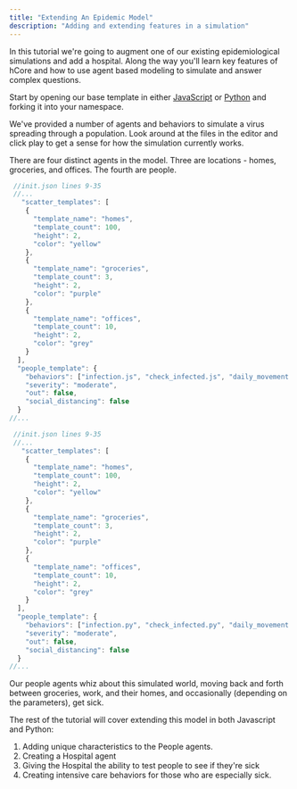 ```yaml
---
title: "Extending An Epidemic Model"
description: "Adding and extending features in a simulation"
---
```


In this tutorial we're going to augment one of our existing epidemiological simulations and add a hospital. Along the way you'll learn key features of hCore and how to use agent based modeling to simulate and answer complex questions.

Start by opening our base template in either [JavaScript](https://simulation.hash.ai/@hash/getting-started-base) or [Python](https://simulation.hash.ai/@hash/getting-started-base-python) and forking it into your namespace.

We've provided a number of agents and behaviors to simulate a virus spreading through a population. Look around at the files in the editor and click play to get a sense for how the simulation currently works.

There are four distinct agents in the model. Three are locations - homes, groceries, and offices. The fourth are people.

<Tabs>
<Tab title="JavaScript" >

```javascript
 //init.json lines 9-35
 //...
   "scatter_templates": [
    {
      "template_name": "homes",
      "template_count": 100,
      "height": 2,
      "color": "yellow"
    },
    {
      "template_name": "groceries",
      "template_count": 3,
      "height": 2,
      "color": "purple"
    },
    {
      "template_name": "offices",
      "template_count": 10,
      "height": 2,
      "color": "grey"
    }
  ],
  "people_template": {
    "behaviors": ["infection.js", "check_infected.js", "daily_movement.js"],
    "severity": "moderate",
    "out": false,
    "social_distancing": false
  }
//...
```

</Tab>

<Tab title="Python" >

```javascript
 //init.json lines 9-35
 //...
   "scatter_templates": [
    {
      "template_name": "homes",
      "template_count": 100,
      "height": 2,
      "color": "yellow"
    },
    {
      "template_name": "groceries",
      "template_count": 3,
      "height": 2,
      "color": "purple"
    },
    {
      "template_name": "offices",
      "template_count": 10,
      "height": 2,
      "color": "grey"
    }
  ],
  "people_template": {
    "behaviors": ["infection.py", "check_infected.py", "daily_movement.py"],
    "severity": "moderate",
    "out": false,
    "social_distancing": false
  }
//...
```

</Tab>
</Tabs>

Our people agents whiz about this simulated world, moving back and forth between groceries, work, and their homes, and occasionally \(depending on the parameters\), get sick.

The rest of the tutorial will cover extending this model in both Javascript and Python:

1. Adding unique characteristics to the People agents.
1. Creating a Hospital agent
1. Giving the Hospital the ability to test people to see if they're sick
1. Creating intensive care behaviors for those who are especially sick.
